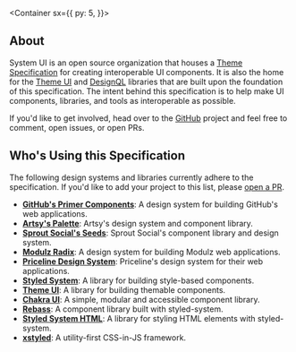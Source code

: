 

<Banner />

<Container
  sx={{
    py: 5,
  }}>

## About

System UI is an open source organization that houses a [Theme Specification](/theme) for creating interoperable UI components.
It is also the home for the [Theme UI][] and [DesignQL][] libraries that are built upon the foundation of this specification.
The intent behind this specification is to help make UI components, libraries, and tools as interoperable as possible.

If you'd like to get involved, head over to the [GitHub][] project and feel free to comment, open issues, or open PRs.

## Who's Using this Specification

The following design systems and libraries currently adhere to the specification. If you'd like to add your project to this list, please [open a PR](https://github.com/system-ui/system-ui.com).

- **[GitHub's Primer Components](https://primer.style/components)**: A design system for building GitHub's web applications.
- **[Artsy's Palette](https://palette.artsy.net/)**: Artsy's design system and component library.
- **[Sprout Social's Seeds](https://sproutsocial.com/seeds/)**: Sprout Social's component library and design system.
- **[Modulz Radix](https://radix.modulz.app/docs/getting-started/)**: A design system for building Modulz web applications.
- **[Priceline Design System](https://pricelinelabs.github.io/design-system/)**: Priceline's design system for their web applications.
- **[Styled System](https://styled-system.com)**: A library for building style-based components.
- **[Theme UI](https://theme-ui.com)**: A library for building themable components.
- **[Chakra UI](https://chakra-ui.com/)**: A simple, modular and accessible component library.
- **[Rebass](https://rebassjs.org)**: A component library built with styled-system.
- **[Styled System HTML](https://johnpolacek.github.io/styled-system-html/)**: A library for styling HTML elements with styled-system.
- **[xstyled](https://github.com/smooth-code/xstyled)**: A utility-first CSS-in-JS framework.

</Container>

[theme ui]: https://theme-ui.com
[designql]: https://github.com/system-ui/designql
[github]: https://github.com/system-ui
